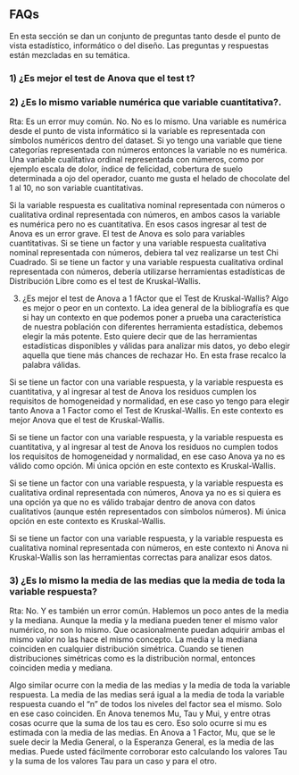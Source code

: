 
```r

```

## FAQs
En esta sección se dan un conjunto de preguntas tanto desde el punto de vista estadístico, informático o del diseño. Las preguntas y respuestas están mezcladas en su temática.

### 1) ¿Es mejor el test de Anova que el test t?


### 2) ¿Es lo mismo variable numérica que variable cuantitativa?.
Rta: Es un error muy común. No. No es lo mismo.
Una variable es numérica desde el punto de vista informático si la variable es representada con
símbolos numéricos dentro del dataset.
Si yo tengo una variable que tiene categorías representada con números entonces la variable no es numérica.
Una variable cualitativa ordinal representada con números, como por ejemplo escala de dolor, índice de felicidad, cobertura de suelo determinada a ojo del operador, cuanto me gusta el helado de chocolate del 1 al 10, no son variable cuantitativas.

Si la variable respuesta es cualitativa nominal representada con números o cualitativa ordinal representada con números, en ambos casos la variable es numérica pero no es cuantitativa. En esos casos ingresar al test de Anova es un error grave. El test de Anova es solo para variables cuantitativas.
Si se tiene un factor y una variable respuesta cualitativa nominal representada con números, debiera tal vez realizarse un test Chi Cuadrado.
Si se tiene un factor y una variable respuesta cualitativa ordinal representada con números, debería utilizarse herramientas estadísticas de Distribución Libre como es el test de Kruskal-Wallis.

3) ¿Es mejor el test de Anova a 1 fActor que el Test de Kruskal-Wallis?
Algo es mejor o peor en un contexto.
La idea general de la bibliografía es que si hay un contexto en que podemos poner a prueba una característica de nuestra población con diferentes herramienta estadística, debemos elegir la más potente. Esto quiere decir que de las herramientas estadísticas disponibles y válidas para analizar mis datos, yo debo elegir aquella que tiene más chances de rechazar Ho. En esta frase recalco la palabra válidas.

Si se tiene un factor con una variable respuesta, y la variable respuesta es cuantitativa, y al ingresar al test de Anova los residuos cumplen los requisitos de homogeneidad y normalidad, en ese caso yo tengo para elegir tanto Anova a 1 Factor como el Test de Kruskal-Wallis. En este contexto es mejor Anova que el test de Kruskal-Wallis.

Si se tiene un factor con una variable respuesta, y la variable respuesta es cuantitativa, y al ingresar al test de Anova los residuos no cumplen todos los requisitos de homogeneidad y normalidad, en ese caso Anova ya no es válido como opción. Mi única opción en este contexto es Kruskal-Wallis.

Si se tiene un factor con una variable respuesta, y la variable respuesta es cualitativa ordinal representada con números, Anova ya no es si quiera es una opción ya que no es válido trabajar dentro de anova con datos cualitativos (aunque estén representados con símbolos números). Mi única opción en este contexto es Kruskal-Wallis.

Si se tiene un factor con una variable respuesta, y la variable respuesta es cualitativa nominal representada con números, en este contexto ni Anova ni Kruskal-Wallis son las herramientas correctas para analizar esos datos.


### 3) ¿Es lo mismo la media de las medias que la media de toda la variable respuesta?
Rta: No. Y es también un error común.
Hablemos un poco antes de la media y la mediana.
Aunque la media y la mediana pueden tener el mismo valor numérico, no son lo mismo. Que ocasionalmente puedan adquirir ambas el mismo valor no las hace el mismo concepto. La media y la mediana coinciden en cualquier distribución simétrica. Cuando se tienen distribuciones simétricas como es la distribuciòn normal, entonces coinciden media y mediana.

Algo similar ocurre con la media de las medias y la media de toda la variable respuesta.
La media de las medias será igual a la media de toda la variable respuesta cuando el "n" de todos los niveles del factor sea el mismo. Solo en ese caso coinciden.
En Anova tenemos Mu, Tau y Mui, y entre otras cosas ocurre que la suma de los tau es cero.
Eso solo ocurre si mu es estimada con la media de las medias.
En Anova a 1 Factor, Mu, que se le suele decir la Media General, o la Esperanza General, es la media de las medias.
Puede usted fácilmente corroborar esto calculando los valores Tau y la suma de los valores Tau para un caso y para el otro.


